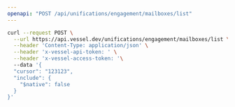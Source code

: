 ```yaml
---
openapi: "POST /api/unifications/engagement/mailboxes/list"
---
```


<RequestExample>

```bash Request
curl --request POST \
  --url https://api.vessel.dev/unifications/engagement/mailboxes/list \
  --header 'Content-Type: application/json' \
  --header 'x-vessel-api-token: ' \
  --header 'x-vessel-access-token: '\ 
  --data '{
  "cursor": "123123",
  "include": {
    "$native": false
  }
}'
```

</RequestExample>


      